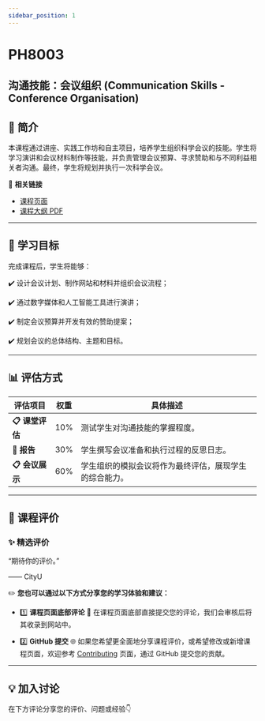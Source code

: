 ```yaml
---
sidebar_position: 1
---
```


# PH8003
## 沟通技能：会议组织 (Communication Skills - Conference Organisation)

## **📘 简介**
本课程通过讲座、实践工作坊和自主项目，培养学生组织科学会议的技能。学生将学习演讲和会议材料制作等技能，并负责管理会议预算、寻求赞助和与不同利益相关者沟通。最终，学生将规划并执行一次科学会议。

🔗 **相关链接**
- [课程页面](https://www.cityu.edu.hk/catalogue/pg/202425/course/PH8003.htm)
- [课程大纲 PDF](https://www.cityu.edu.hk/catalogue/pg/202425/course/PH8003.pdf)

---

## **🎯 学习目标**

完成课程后，学生将能够：

✔️ 设计会议计划、制作网站和材料并组织会议流程；

✔️ 通过数字媒体和人工智能工具进行演讲；

✔️ 制定会议预算并开发有效的赞助提案；

✔️ 规划会议的总体结构、主题和目标。

---

## **📊 评估方式**

| **评估项目**          | **权重** | **具体描述**                                                                                       |
|----------------------|---------|---------------------------------------------------------------------------------------------------|
| **📋 课堂评估**       | 10%      | 测试学生对沟通技能的掌握程度。                                                                       |
| **📂 报告**           | 30%      | 学生撰写会议准备和执行过程的反思日志。                                                                 |
| **📋 会议展示**       | 60%      | 学生组织的模拟会议将作为最终评估，展现学生的综合能力。                                                    |

---

## **💬 课程评价**

### ✨ **精选评价**
<div className={commentStyles.commentBox}>
    <p className={commentStyles.commentText}>
        “期待你的评价。”
    </p>
    <p className={commentStyles.commentAuthor}>—— CityU</p>
</div>

✏️ **您也可以通过以下方式分享您的学习体验和建议：**

- 1️⃣ **课程页面底部评论**
💬 在课程页面底部直接提交您的评论，我们会审核后将其收录到网站中。

- 2️⃣ **GitHub 提交**
🌐 如果您希望更全面地分享课程评价，或希望修改或新增课程页面，欢迎参考 [Contributing](/contributing) 页面，通过 GitHub 提交您的贡献。

---

## **💡 加入讨论**

在下方评论分享您的评价、问题或经验👇
<Utterances />